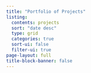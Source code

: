 ```yaml
---
title: "Portfolio of Projects"
listing:
  contents: projects
  sort: "date desc"
  type: grid
  categories: true
  sort-ui: false
  filter-ui: true
page-layout: full
title-block-banner: false
---
```

